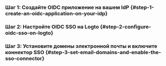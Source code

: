 
### Шаг 1: Создайте OIDC приложение на вашем IdP \{#step-1-create-an-oidc-application-on-your-idp}

<Step1 />

### Шаг 2: Настройте OIDC SSO на Logto \{#step-2-configure-oidc-sso-on-logto}

<Step2 />

### Шаг 3: Установите домены электронной почты и включите коннектор SSO \{#step-3-set-email-domains-and-enable-the-sso-connector}

<Step3 />
